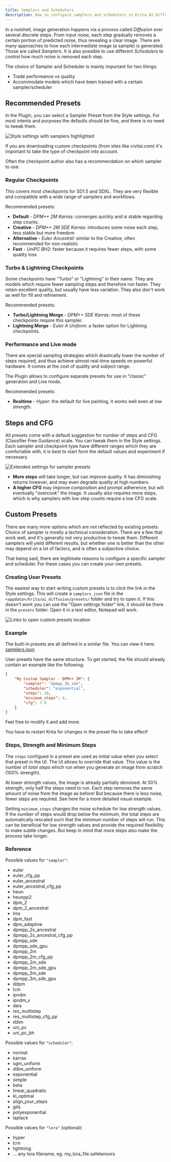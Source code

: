 ```yaml
---
title: Samplers and Schedulers
description: How to configure samplers and schedulers in Krita AI Diffusion
---
```



In a nutshell, image generation happens via a process called *Diffusion* over
several discrete steps. From input noise, each step gradually removes a certain
portion of predicted noise, thus revealing a clear image. There are many
approaches to how each intermediate image (a sample) is generated. Those are
called *Samplers*. It is also possible to use different *Schedulers* to control
how much noise is removed each step.

The choice of Sampler and Scheduler is mainly important for two things:
* Trade performance vs quality
* Accommodate models which have been trained with a certain sampler/scheduler

## Recommended Presets

In the Plugin, you can select a Sampler Preset from the Style settings. For most
intents and purposes the defaults should be fine, and there is no need to tweak
them.

![Style settings with samplers highlighted](../../assets/samplers/sampler-settings.png)

If you are downloading custom checkpoints (from sites like <ExternalLink href="https://civitai.com/">civitai.com</ExternalLink>)
it's important to take the type of checkpoint into account.

<Aside type="note">
Often the checkpoint author also has a recommendation on which sampler to use.
</Aside>

### Regular Checkpoints

This covers most checkpoints for SD1.5 and SDXL. They are very flexible and
compatible with a wide range of samplers and workflows.

Recommended presets:
* **Default** - *DPM++ 2M Karras*: converges quickly and is stable regarding step counts.
* **Creative** - *DPM++ 2M SDE Karras*: introduces some noise each step, less stable but more freedom
* **Alternative** - *Euler Ancestral*: similar to the Creative, often recommended for non-realistic
* **Fast** - *UniPC BH2*: faster because it requires fewer steps, with some quality loss

### Turbo & Lightning Checkpoints

Some checkpoints have "Turbo" or "Lightning" in their name. They are models which require fewer sampling steps
and therefore run faster. They retain excellent quality, but usually have less
variation. They also don't work as
well for fill and refinement.

Recommended presets:
* **Turbo/Lightning Merge** - *DPM++ SDE Karras*: most of these checkpoints require this sampler.
* **Lightning Merge** - *Euler A Uniform*: a faster option for Lightning checkpoints.

### Performance and Live mode

There are special sampling strategies which drastically lower the number of
steps required, and thus achieve almost real-time speeds on powerful hardware.
It comes at the cost of quality and subject range.

The Plugin allows to configure separate presets for use in "classic" generation
and Live mode.

Recommended presets:
* **Realtime** - *Hyper*: the default for live painting, it works well even at low strength.


## Steps and CFG

All presets come with a default suggestion for number of steps and CFG
(Classifier Free Guidance) scale. You can tweak them in the Style settings. Each
sampler and checkpoint type have different ranges which they are comfortable
with, it is best to start form the default values and experiment if necessary.

![Extended settings for sampler presets](../../assets/samplers/sampler-presets.png)

* **More steps** will take longer, but can improve quality. It has diminishing
  returns however, and may even degrade quality at high numbers.
* **A higher CFG** may improve composition and prompt adherence, but will
  eventually "overcook" the image. It usually also requires more steps, which is
  why samplers with low step counts require a low CFG scale.


## Custom Presets

There are many more options which are not reflected by existing presets. Choice
of sampler is mostly a technical consideration. There are a few that work well,
and it's generally not very productive to tweak them. Different samplers will
yield different results, but whether one is better than the other may depend on
a lot of factors, and is often a subjective choice.

That being said, there are legitimate reasons to configure a specific sampler
and scheduler. For these cases you can create your own presets.

### Creating User Presets

The easiest way to start writing custom presets is to click the link in the
Style settings. This will create a `samplers.json` file in the
`<appdata>/krita/ai_diffusion/presets/` folder and try to open it. If this
doesn't work you can use the "Open settings folder" link, it should be there in
the `presets` folder. Open it in a text editor, Notepad will work.

![Links to open custom presets location](../../assets/samplers/custom-presets.png)

### Example

The built-in presets are all defined in a similar file. You can view it here:
[samplers.json](https://github.com/Acly/krita-ai-diffusion/blob/main/ai_diffusion/presets/samplers.json)

User presets have the same structure. To get started, the file should already
contain an example like the following:
```json
{
    "My Custom Sampler - DPM++ 3M": {
        "sampler": "dpmpp_3m_sde",
        "scheduler": "exponential",
        "steps": 20,
        "minimum_steps": 4,
        "cfg": 7.0
    }
}
```

Feel free to modify it and add more.

<Aside type="caution">
You have to restart Krita for changes in the preset file to take effect!
</Aside>

### Steps, Strength and Minimum Steps

The `steps` configued in a preset are used as initial value when you select that
preset in the UI. The UI allows to override that value. This value is the number
of _total steps_ which run when you generate an image from scratch (100%
strength).

At lower strength values, the image is already partially denoised. At 50%
strength, only half the steps need to run. Each step removes the same amount of
noise from the image as before! But because there is less noise, fewer steps are
required. <ExternalLink href="https://invoke-ai.github.io/InvokeAI/features/IMG2IMG/">See here</ExternalLink> for
a more detailed visual example.

Setting `minimum_steps` changes the noise schedule for low strength values. If
the number of steps would drop below the minimum, the total steps are
automatically rescaled such that the minimum number of steps will run. This can
be beneficial for low strength values and provide the required flexibility to
make subtle changes. But keep in mind that more steps also make the process take
longer.

### Reference

Possible values for `"sampler"`:
* euler
* euler_cfg_pp
* euler_ancestral
* euler_ancestral_cfg_pp
* heun
* heunpp2
* dpm_2
* dpm_2_ancestral
* lms
* dpm_fast
* dpm_adaptive
* dpmpp_2s_ancestral
* dpmpp_2s_ancestral_cfg_pp
* dpmpp_sde
* dpmpp_sde_gpu
* dpmpp_2m
* dpmpp_2m_cfg_pp
* dpmpp_2m_sde
* dpmpp_2m_sde_gpu
* dpmpp_3m_sde
* dpmpp_3m_sde_gpu
* ddpm
* lcm
* ipndm
* ipndm_v
* deis
* res_multistep
* res_multistep_cfg_pp
* ddim
* uni_pc
* uni_pc_bh

Possible values for `"scheduler"`:
* normal
* karras
* sgm_uniform
* ddim_uniform
* exponential
* simple
* beta
* linear_quadratic
* kl_optimal
* align_your_steps
* gits
* polyexponential
* laplace

Possible values for `"lora"` (optional):
* hyper
* lcm
* lightning
* ... any lora filename, eg. my_lora_file.safetensors